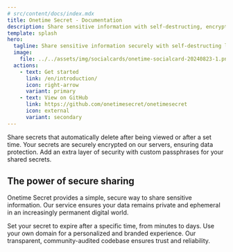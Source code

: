 ```yaml
---
# src/content/docs/index.mdx
title: Onetime Secret - Documentation
description: Share sensitive information with self-destructing, encrypted links that are viewable only once.
template: splash
hero:
  tagline: Share sensitive information securely with self-destructing links that are only viewable once.
  image:
    file: ../../assets/img/socialcards/onetime-socialcard-20240823-1.png
  actions:
    - text: Get started
      link: /en/introduction/
      icon: right-arrow
      variant: primary
    - text: View on GitHub
      link: https://github.com/onetimesecret/onetimesecret
      icon: external
      variant: secondary
---
```



<CardGrid stagger>
  <Card title="Self-destructing messages" icon="warning">
    Share secrets that automatically delete after being viewed or after a set time.
  </Card>
  <Card title="Server-side encryption" icon="setting">
    Your secrets are securely encrypted on our servers, ensuring data protection.
  </Card>
  <Card title="Passphrase protection" icon="document">
    Add an extra layer of security with custom passphrases for your shared secrets.
  </Card>
</CardGrid>

## The power of secure sharing

Onetime Secret provides a simple, secure way to share sensitive information. Our service ensures your data remains private and ephemeral in an increasingly permanent digital world.

<CardGrid>
  <Card title="Customizable expiration" icon="information">
    Set your secret to expire after a specific time, from minutes to days.
  </Card>
  <Card title="Custom domains" icon="external">
    Use your own domain for a personalized and branded experience.
  </Card>
  <Card title="Open source" icon="github">
    Our transparent, community-audited codebase ensures trust and reliability.
  </Card>
</CardGrid>
